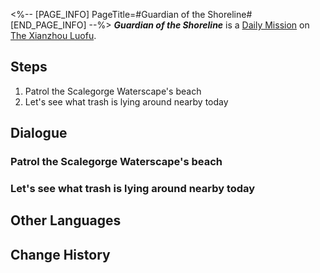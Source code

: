 <%-- [PAGE_INFO]
PageTitle=#Guardian of the Shoreline#
[END_PAGE_INFO] --%>
{{Stub|Dialogue.}}
{{Mission Infobox
|id            = 3020105
|title         = 
|image         = <!--Mission Guardian of the Shoreline.png-->
|type          = Daily
|event_name    = 
|chapter       = 
|requirements  = 
|summary       = <!--official mission summary from Fate's Atlas-->
|characters    = Distressed Stranger; Trailblazer; Yueyuan
|startLocation = [[The Xianzhou Luofu]] - [[Scalegorge Waterscape]]
|world         = The Xianzhou Luofu
|area          = Scalegorge Waterscape
|prev          = 
|next          = 
|rewards       = Credit*5,000
}}
'''''Guardian of the Shoreline''''' is a [[Daily Mission]] on [[The Xianzhou Luofu]].

==Steps==
# Patrol the Scalegorge Waterscape's beach
# Let's see what trash is lying around nearby today

<!--
==Gameplay Notes==

--><!--
==Trial Character==

-->
==Dialogue==
{{Stub Dialogue}}
===Patrol the Scalegorge Waterscape's beach===
{{Mission Description|type=daily|location=Scalegorge Waterscape|After the Alchemy Commission delve reopened, people honest and crooked walked betwixt each other. As such, the Pearlkeepers alone are no longer enough to patrol the beach. They have offered invitations to brave and noble volunteers for the task at hand.<br />Yueyuan the Pearlkeeper hopes that you can help patrol the beach... Seriously, though, who's the one that actually protects this place?}}
{{Dialogue Start}}
:{{tx}}
{{Dialogue End}}

===Let's see what trash is lying around nearby today===
{{Dialogue Start}}
:{{tx}}
{{Dialogue End}}

==Other Languages==
{{Other Languages
|en   = Guardian of the Shoreline
|zhs  = 海滩守护者
|zht  = 海灘守護者
|ja   = 砂浜の守護者
|ko   = 바닷가의 수호자
|es   = {{MC|f=Guardiana|m=Guardián}} de la bahía
|fr   = Alerte à Xianzhou
|ru   = Страж берега
|th   = ผู้พิทักษ์ชายหาด
|vi   = Người Bảo Vệ Bãi Biển
|de   = Wächter des Strandes
|id   = Penjaga Pantai
|pt   = Guardião do Litoral
}}

==Change History==
{{Change History|1.3}}
